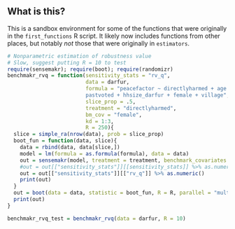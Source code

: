 
## What is this?

This is a sandbox environment for some of the functions that were originally in the `first_functions` R script. It likely now includes functions from other places, but notably *not* those that were originally in `estimators`.

```r
# Nonparametric estimation of robustness value
# Slow, suggest putting R = 10 to test
require(sensemakr); require(boot); require(randomizr)
benchmakr_rvq = function(sensitivity_stats = "rv_q",
                         data = darfur,
                         formula = "peacefactor ~ directlyharmed + age + farmer_dar + herder_dar +
                         pastvoted + hhsize_darfur + female + village",
                         slice_prop = .5,
                         treatment = "directlyharmed",
                         bm_cov = "female",
                         kd = 1:3,
                         R = 250){
  slice = simple_ra(nrow(data), prob = slice_prop)
  boot_fun = function(data, slice){
    data = rbind(data, data[slice,])
    model = lm(formula = as.formula(formula), data = data)
    out = sensemakr(model, treatment = treatment, benchmark_covariates = bm_cov, kd = kd)
    #out = out[["sensitivity_stats"]][[sensitivity_stats]] %>% as.numeric()   # Not working, set "rv_q" by default
    out = out[["sensitivity_stats"]][["rv_q"]] %>% as.numeric()
    print(out)
  }
  out = boot(data = data, statistic = boot_fun, R = R, parallel = "multicore")
  print(out)
}

benchmakr_rvq_test = benchmakr_rvq(data = darfur, R = 10)
```